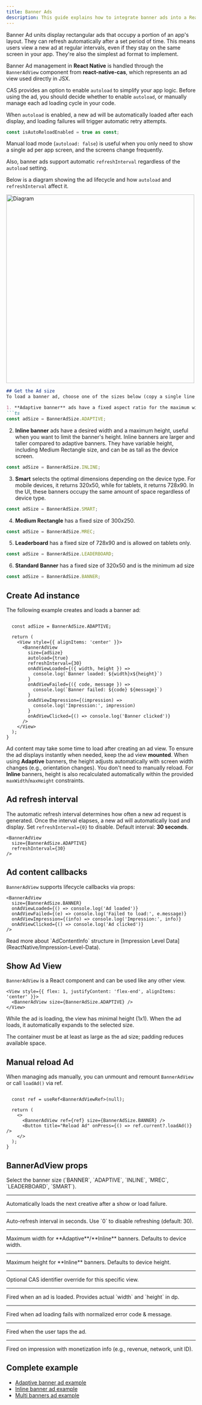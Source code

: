 ```yaml
---
title: Banner Ads
description: This guide explains how to integrate banner ads into a ReactNative app.
---
```


Banner Ad units display rectangular ads that occupy a portion of an app's layout.
They can refresh automatically after a set period of time.
This means users view a new ad at regular intervals, even if they stay on the same screen in your app.
They're also the simplest ad format to implement.

Banner Ad management in **React Native** is handled through the `BannerAdView` component from **react-native-cas**,
which represents an ad view used directly in JSX.

CAS provides an option to enable `autoload` to simplify your app logic. Before using the ad, you should decide whether to enable `autoload`, or manually manage each ad loading cycle in your code.

When `autoload` is enabled, a new ad will be automatically loaded after each display, and loading failures will trigger automatic retry attempts.

```ts
const isAutoReloadEnabled = true as const;
```

Manual load mode (`autoload: false`) is useful when you only need to show a single ad per app screen, and the screens change frequently.

Also, banner ads support automatic `refreshInterval` regardless of the `autoload` setting.

Below is a diagram showing the ad lifecycle and how `autoload` and `refreshInterval` affect it.

<Image zoom src="/assets/Lifecycle-Banner-Ad.png" alt="Diagram" height="500" />


````md
## Get the Ad size
To load a banner ad, choose one of the sizes below (copy a single line you need):

1. **Adaptive banner** ads have a fixed aspect ratio for the maximum width. The adaptive size calculates the optimal height for that width with an aspect ratio similar to 320x50.
```ts
const adSize = BannerAdSize.ADAPTIVE;
````
2. **Inline banner** ads have a desired width and a maximum height, useful when you want to limit the banner's height. Inline banners are larger and taller compared to adaptive banners. They have variable height, including Medium Rectangle size, and can be as tall as the device screen.
```ts
const adSize = BannerAdSize.INLINE;
```
3. **Smart** selects the optimal dimensions depending on the device type. For mobile devices, it returns 320x50, while for tablets, it returns 728x90. In the UI, these banners occupy the same amount of space regardless of device type.
```ts
const adSize = BannerAdSize.SMART;
```
4. **Medium Rectangle** has a fixed size of 300x250.
```ts
const adSize = BannerAdSize.MREC;
```
5. **Leaderboard** has a fixed size of 728x90 and is allowed on tablets only.
```ts
const adSize = BannerAdSize.LEADERBOARD;
```
6. **Standard Banner** has a fixed size of 320x50 and is the minimum ad size
```ts
const adSize = BannerAdSize.BANNER;
```

## Create Ad instance
The following example creates and loads a banner ad:

```tsx

  const adSize = BannerAdSize.ADAPTIVE;

  return (
    <View style={{ alignItems: 'center' }}>
      <BannerAdView
        size={adSize}
        autoload={true}
        refreshInterval={30}
        onAdViewLoaded={({ width, height }) =>
          console.log(`Banner loaded: ${width}x${height}`)
        }
        onAdViewFailed={({ code, message }) =>
          console.log(`Banner failed: ${code} ${message}`)
        }
        onAdViewImpression={(impression) =>
          console.log('Impression:', impression)
        }
        onAdViewClicked={() => console.log('Banner clicked')}
      />
    </View>
  );
}
```

Ad content may take some time to load after creating an ad view.
To ensure the ad displays instantly when needed, keep the ad view **mounted**.
When using **Adaptive** banners, the height adjusts automatically with screen width changes (e.g., orientation changes). You don't need to manually reload.
For **Inline** banners, height is also recalculated automatically within the provided `maxWidth`/`maxHeight` constraints.

## Ad refresh interval
The automatic refresh interval determines how often a new ad request is generated.
Once the interval elapses, a new ad will automatically load and display.
Set `refreshInterval={0}` to disable. Default interval: **30 seconds**.

```tsx
<BannerAdView
  size={BannerAdSize.ADAPTIVE}
  refreshInterval={30}
/>
```

## Ad content callbacks
`BannerAdView` supports lifecycle callbacks via props:

```tsx
<BannerAdView
  size={BannerAdSize.BANNER}
  onAdViewLoaded={() => console.log('Ad loaded')}
  onAdViewFailed={(e) => console.log('Failed to load:', e.message)}
  onAdViewImpression={(info) => console.log('Impression:', info)}
  onAdViewClicked={() => console.log('Ad clicked')}
/>
```

<Info>
Read more about `AdContentInfo` structure in  
[Impression Level Data](ReactNative/Impression-Level-Data).
</Info>

## Show Ad View
`BannerAdView` is a React component and can be used like any other view.

```tsx
<View style={{ flex: 1, justifyContent: 'flex-end', alignItems: 'center' }}>
  <BannerAdView size={BannerAdSize.ADAPTIVE} />
</View>
```

While the ad is loading, the view has minimal height (1x1).
When the ad loads, it automatically expands to the selected size.

The container must be at least as large as the ad size; padding reduces available space.

## Manual reload Ad
When managing ads manually, you can unmount and remount `BannerAdView` or call `loadAd()` via ref.

```tsx

  const ref = useRef<BannerAdViewRef>(null);

  return (
    <>
      <BannerAdView ref={ref} size={BannerAdSize.BANNER} />
      <Button title="Reload Ad" onPress={() => ref.current?.loadAd()} />
    </>
  );
}
```

## BannerAdView props
<Property name="size" type="BannerAdSize" required>
  Select the banner size (`BANNER`, `ADAPTIVE`, `INLINE`, `MREC`, `LEADERBOARD`, `SMART`).
</Property>

---

<Property name="autoload" type="boolean" optional>
  Automatically loads the next creative after a show or load failure.
</Property>

---

<Property name="refreshInterval" type="number" optional>
  Auto-refresh interval in seconds. Use `0` to disable refreshing (default: 30).
</Property>

---

<Property name="maxWidth" type="number" optional>
  Maximum width for **Adaptive**/**Inline** banners. Defaults to device width.
</Property>

---

<Property name="maxHeight" type="number" optional>
  Maximum height for **Inline** banners. Defaults to device height.
</Property>

---

<Property name="casId" type="string" optional>
  Optional CAS identifier override for this specific view.
</Property>

---

<Property name="onAdViewLoaded" type="(info: AdViewInfo) => void" optional>
  Fired when an ad is loaded. Provides actual `width` and `height` in dp.
</Property>

---

<Property name="onAdViewFailed" type="(error: AdError) => void" optional>
  Fired when ad loading fails with normalized error code & message.
</Property>

---

<Property name="onAdViewClicked" type="() => void" optional>
  Fired when the user taps the ad.
</Property>

---

<Property name="onAdViewImpression" type="(info: AdContentInfo) => void" optional>
  Fired on impression with monetization info (e.g., revenue, network, unit ID).
</Property>

## Complete example
- [Adaptive banner ad example]()
- [Inline banner ad example]()
- [Multi banners ad example]()
